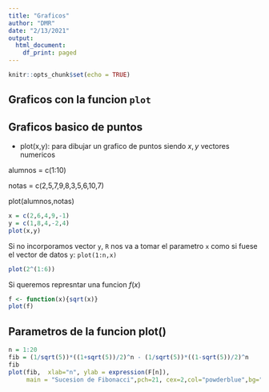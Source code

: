 ```yaml
---
title: "Graficos"
author: "DMR"
date: "2/13/2021"
output:
  html_document:
    df_print: paged
---
```


```r
knitr::opts_chunk$set(echo = TRUE)
```

## Graficos con la funcion `plot`

## Graficos basico de puntos

- plot(x,y): para dibujar un grafico de puntos siendo $x,y$ vectores numericos

alumnos = c(1:10)

notas = c(2,5,7,9,8,3,5,6,10,7)

plot(alumnos,notas)

```r
x = c(2,6,4,9,-1)
y = c(1,8,4,-2,4)
plot(x,y)

```
Si no incorporamos vector `y`, `R` nos va a tomar el parametro `x` como si fuese el vector de datos `y`: `plot(1:n,x)`

```r
plot(2^(1:6))
```
Si queremos represntar una funcion $f(x)$

```r
f <- function(x){sqrt(x)}
plot(f)
```

## Parametros de la funcion plot()

```r
n = 1:20
fib = (1/sqrt(5))*((1+sqrt(5))/2)^n - (1/sqrt(5))*((1-sqrt(5))/2)^n
fib
plot(fib,  xlab="n", ylab = expression(F[n]),
     main = "Sucesion de Fibonacci",pch=21, cex=2,col="powderblue",bg="orchid",log = "xy")

```


